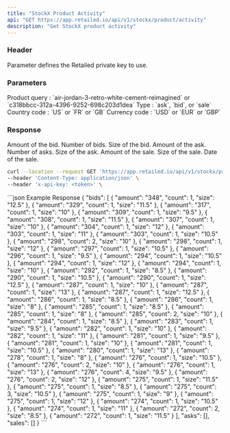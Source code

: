 ```yaml
---
title: "StockX Product Activity"
api: "GET https://app.retailed.io/api/v1/stockx/product/activity"
description: "Get StockX product activity"
---
```


### Header

<ParamField header="x-api-key" type="string" required={true}>
    Parameter defines the Retailed private key to use.
</ParamField>

### Parameters

<ParamField query="query" type="string" optional={false} placeholder="nike-air-max-1-travis-scott-wheat">
    Product query : `air-jordan-3-retro-white-cement-reimagined` or `c318bbcc-312a-4396-9252-698c203d1dea`
</ParamField>

<ParamField query="type" type="string" optional={false} placeholder="bid">
    Type : `ask`, `bid`, or `sale`
</ParamField>

<ParamField query="country" type="string" optional={false} placeholder="US">
    Country code : `US` or `FR` or `GB`
</ParamField>

<ParamField query="currency" type="string" optional={false} placeholder="USD">
    Currency code : `USD` or `EUR` or `GBP`
</ParamField>

### Response

<ResponseField name="object" type="Product Object">
    <Expandable title="properties" defaultOpen={true}>
        <ResponseField name="bids" type="list">
            <Expandable title="properties" defaultOpen={true}>
                <ResponseField name="amount" type="string">
                    Amount of the bid.
                </ResponseField>
                <ResponseField name="count" type="string">
                    Number of bids.
                </ResponseField>
                <ResponseField name="size" type="string">
                    Size of the bid.
                </ResponseField>
            </Expandable>
        </ResponseField>
        <ResponseField name="asks" type="list">
            <Expandable title="properties" defaultOpen={true}>
                <ResponseField name="amount" type="string">
                    Amount of the ask.
                </ResponseField>
                <ResponseField name="count" type="string">
                    Number of asks.
                </ResponseField>
                <ResponseField name="size" type="string">
                    Size of the ask.
                </ResponseField>
            </Expandable>
        </ResponseField>
        <ResponseField name="sales" type="list">
            <Expandable title="properties" defaultOpen={true}>
                <ResponseField name="amount" type="string">
                    Amount of the sale.
                </ResponseField>
                <ResponseField name="size" type="string">
                    Size of the sale.
                </ResponseField>
                <ResponseField name="created_at" type="string">
                    Date of the sale.
                </ResponseField>
            </Expandable>
        </ResponseField>
    </Expandable>
</ResponseField>

<RequestExample>

```bash Example Request
curl --location --request GET 'https://app.retailed.io/api/v1/stockx/product/activity?query=lego-star-wars-tie-fighter-set-9492&type=bid' \
--header 'Content-Type: application/json' \
--header 'x-api-key: <token>' \
```

</RequestExample>

<ResponseExample>
```json Example Response
{
    "bids": [
    {
        "amount": "348",
        "count": 1,
        "size": "12.5"
    },
    {
        "amount": "329",
        "count": 1,
        "size": "11.5"
    },
    {
        "amount": "317",
        "count": 1,
        "size": "10"
    },
    {
        "amount": "309",
        "count": 1,
        "size": "9.5"
    },
    {
        "amount": "308",
        "count": 1,
        "size": "11.5"
    },
    {
        "amount": "307",
        "count": 1,
        "size": "10"
    },
    {
        "amount": "304",
        "count": 1,
        "size": "12"
    },
    {
        "amount": "303",
        "count": 1,
        "size": "11"
    },
    {
        "amount": "303",
        "count": 1,
        "size": "10.5"
    },
    {
        "amount": "298",
        "count": 2,
        "size": "10"
    },
    {
        "amount": "298",
        "count": 1,
        "size": "12"
    },
    {
        "amount": "297",
        "count": 1,
        "size": "10.5"
    },
    {
        "amount": "296",
        "count": 1,
        "size": "9.5"
    },
    {
        "amount": "294",
        "count": 1,
        "size": "10.5"
    },
    {
        "amount": "294",
        "count": 1,
        "size": "12"
    },
    {
        "amount": "294",
        "count": 1,
        "size": "10"
    },
    {
        "amount": "292",
        "count": 1,
        "size": "8.5"
    },
    {
        "amount": "290",
        "count": 1,
        "size": "10.5"
    },
    {
        "amount": "290",
        "count": 1,
        "size": "12.5"
    },
    {
        "amount": "287",
        "count": 1,
        "size": "10"
    },
    {
        "amount": "287",
        "count": 1,
        "size": "13"
    },
    {
        "amount": "287",
        "count": 1,
        "size": "12.5"
    },
    {
        "amount": "286",
        "count": 1,
        "size": "8.5"
    },
    {
        "amount": "286",
        "count": 1,
        "size": "8"
    },
    {
        "amount": "285",
        "count": 1,
        "size": "8.5"
    },
    {
        "amount": "285",
        "count": 1,
        "size": "8"
    },
    {
        "amount": "285",
        "count": 2,
        "size": "10"
    },
    {
        "amount": "284",
        "count": 1,
        "size": "8.5"
    },
    {
        "amount": "283",
        "count": 1,
        "size": "9.5"
    },
    {
        "amount": "282",
        "count": 1,
        "size": "10"
    },
    {
        "amount": "282",
        "count": 1,
        "size": "11"
    },
    {
        "amount": "281",
        "count": 1,
        "size": "9.5"
    },
    {
        "amount": "281",
        "count": 1,
        "size": "10"
    },
    {
        "amount": "281",
        "count": 1,
        "size": "10.5"
    },
    {
        "amount": "280",
        "count": 1,
        "size": "13"
    },
    {
        "amount": "278",
        "count": 1,
        "size": "8"
    },
    {
        "amount": "276",
        "count": 1,
        "size": "10.5"
    },
    {
        "amount": "276",
        "count": 2,
        "size": "10"
    },
    {
        "amount": "276",
        "count": 1,
        "size": "13"
    },
    {
        "amount": "276",
        "count": 4,
        "size": "9.5"
    },
    {
        "amount": "276",
        "count": 2,
        "size": "12"
    },
    {
        "amount": "275",
        "count": 1,
        "size": "11.5"
    },
    {
        "amount": "275",
        "count": 1,
        "size": "8.5"
    },
    {
        "amount": "275",
        "count": 3,
        "size": "10.5"
    },
    {
        "amount": "275",
        "count": 1,
        "size": "9"
    },
    {
        "amount": "275",
        "count": 1,
        "size": "12"
    },
    {
        "amount": "274",
        "count": 1,
        "size": "10.5"
    },
    {
        "amount": "274",
        "count": 1,
        "size": "11"
    },
    {
        "amount": "272",
        "count": 2,
        "size": "8.5"
    },
    {
        "amount": "272",
        "count": 1,
        "size": "11.5"
    }
    ],
    "asks": [],
    "sales": []
}
```
</ResponseExample>
